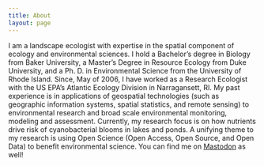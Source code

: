 ```yaml
---
title: About
layout: page
---
```

I am a landscape ecologist with expertise in the spatial component of ecology and environmental sciences. I hold a Bachelor's degree in Biology from Baker University, a Master's Degree in Resource Ecology from Duke University, and a Ph. D. in Environmental Science from the University of Rhode Island. Since, May of 2006, I have worked as a Research Ecologist with the US EPA's Atlantic Ecology Division in Narragansett, RI.  My past experience is in applications of geospatial technologies (such as geographic information systems, spatial statistics, and remote sensing) to environmental research and broad scale environmental monitoring, modeling and assessment.  Currently, my research focus is on how nutrients drive risk of cyanobacterial blooms in lakes and ponds.  A unifying theme to my research is using Open Science (Open Access, Open Source, and Open Data) to benefit environmental science.  You can find me on <a rel="me" href="https://fosstodon.org/@jhollist">Mastodon</a> as well!
